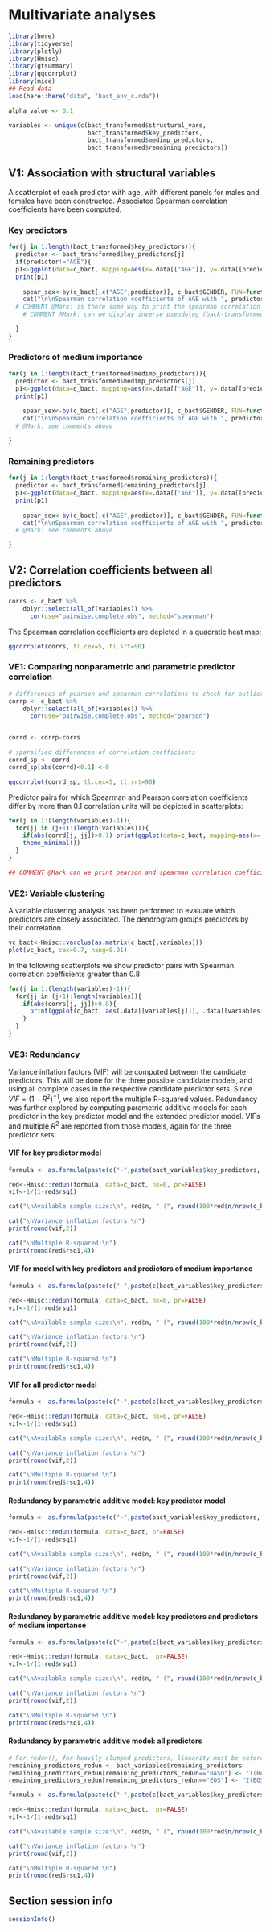 
#  Multivariate analyses

```r
library(here)
library(tidyverse)
library(plotly)
library(Hmisc)
library(gtsummary)
library(ggcorrplot)
library(mice)
## Read data 
load(here::here("data", "bact_env_c.rda"))

alpha_value <- 0.1

variables <- unique(c(bact_transformed$structural_vars,
                      bact_transformed$key_predictors,
                      bact_transformed$medimp_predictors,
                      bact_transformed$remaining_predictors))

```



## V1: Association with structural variables

A scatterplot of each predictor with age, with different panels for males and females have been constructed. Associated Spearman correlation coefficients have been computed.

### Key predictors

```r
for(j in 1:length(bact_transformed$key_predictors)){
  predictor <- bact_transformed$key_predictors[j]
  if(predictor!="AGE"){
  p1<-ggplot(data=c_bact, mapping=aes(x=.data[["AGE"]], y=.data[[predictor]]))+ geom_point(alpha=alpha_value) + facet_grid(cols=vars(.data[["GENDER"]])) 
  print(p1)
  
    spear_sex<-by(c_bact[,c("AGE",predictor)], c_bact$GENDER, FUN=function(X) data = cor(X,use="pairwise.complete.obs",method="spearman")[1,2])
    cat("\n\nSpearman correlation coefficients of AGE with ", predictor, ":\n", paste(c("male", "female"), round(spear_sex,3), sep=":" ))
  # COMMENT @Mark: is there some way to print the spearman correlation coefficients (spear_sex) into the graphs or into the column labels (in a standardized way)??
    # COMMENT @Mark: can we display inverse pseudolog (back-transformed) y-axis labels for better interpretation? see function inv_pseudo_log() in ida_trans.R

  }
}

```

### Predictors of medium importance

```r
for(j in 1:length(bact_transformed$medimp_predictors)){
  predictor <- bact_transformed$medimp_predictors[j]
  p1<-ggplot(data=c_bact, mapping=aes(x=.data[["AGE"]], y=.data[[predictor]]))+ geom_point(alpha=alpha_value) + facet_grid(cols=vars(.data[["GENDER"]])) 
  print(p1)
  
    spear_sex<-by(c_bact[,c("AGE",predictor)], c_bact$GENDER, FUN=function(X) data = cor(X,use="pairwise.complete.obs",method="spearman")[1,2])
    cat("\n\nSpearman correlation coefficients of AGE with ", predictor, ":\n", paste(c("male", "female"), round(spear_sex,3), sep=":" ))
  # @Mark: see comments above

}

```

### Remaining predictors

```r
for(j in 1:length(bact_transformed$remaining_predictors)){
  predictor <- bact_transformed$remaining_predictors[j]
  p1<-ggplot(data=c_bact, mapping=aes(x=.data[["AGE"]], y=.data[[predictor]]))+ geom_point(alpha=alpha_value) + facet_grid(cols=vars(.data[["GENDER"]])) 
  print(p1)
  
    spear_sex<-by(c_bact[,c("AGE",predictor)], c_bact$GENDER, FUN=function(X) data = cor(X,use="pairwise.complete.obs",method="spearman")[1,2])
    cat("\n\nSpearman correlation coefficients of AGE with ", predictor, ":\n", paste(c("male", "female"), round(spear_sex,3), sep=":" ))
  # @Mark: see comments above

}

```


## V2: Correlation coefficients between all predictors


```r
corrs <- c_bact %>%
    dplyr::select(all_of(variables)) %>%
      cor(use="pairwise.complete.obs", method="spearman")

```

The Spearman correlation coefficients are depicted in a quadratic heat map:

```r
ggcorrplot(corrs, tl.cex=5, tl.srt=90)
```

### VE1: Comparing nonparametric and parametric predictor correlation

```r
# differences of pearson and spearman correlations to check for outliers
corrp <- c_bact %>%
    dplyr::select(all_of(variables)) %>%
      cor(use="pairwise.complete.obs", method="pearson")


corrd <- corrp-corrs

# sparsified differences of correlation coefficients
corrd_sp <- corrd
corrd_sp[abs(corrd)<0.1] <-0

ggcorrplot(corrd_sp, tl.cex=5, tl.srt=90)

```
Predictor pairs for which Spearman and Pearson correlation coefficients differ by more than 0.1 correlation units will be depicted in scatterplots:

```r
for(j in 1:(length(variables)-1)){
  for(jj in (j+1):(length(variables))){
    if(abs(corrd[j, jj])>0.1) print(ggplot(data=c_bact, mapping=aes(x=.data[[variables[j]]],y=.data[[variables[jj]]]))+ geom_point(alpha = alpha_value) +
    theme_minimal())
  }
}

## COMMENT @Mark can we print pearson and spearman correlation coefficients into/over the graphs?

```


### VE2: Variable clustering

A variable clustering analysis has been performed to evaluate which predictors are closely associated. The dendrogram groups predictors by their correlation.

```r
vc_bact<-Hmisc::varclus(as.matrix(c_bact[,variables]))
plot(vc_bact, cex=0.7, hang=0.01)
```

In the following scatterplots we show predictor pairs with Spearman correlation coefficients greater than 0.8:

```r
for(j in 1:(length(variables)-1)){
  for(jj in (j+1):length(variables)){
    if(abs(corrs[j, jj])>0.8){
      print(ggplot(c_bact, aes(.data[[variables[j]]], .data[[variables[jj]]]))+geom_point(alpha = alpha_value, shape = 20))
    }
  }
}

```

### VE3: Redundancy

Variance inflation factors (VIF) will be computed between the candidate predictors. This will be done for the three possible candidate models, and using all complete cases in the respective candidate predictor sets.  Since $VIF = (1-R^2)^{-1}$, we also report the multiple R-squared values. Redundancy was further  explored by computing parametric additive models for each predictor in the key predictor model and the extended predictor model. VIFs and multiple $R^2$ are reported from those models, again for the three predictor sets.


#### VIF for key predictor model

```r
formula <- as.formula(paste(c("~",paste(bact_variables$key_predictors, collapse="+")), collapse=""))

red<-Hmisc::redun(formula, data=c_bact, nk=0, pr=FALSE)
vif<-1/(1-red$rsq1)

cat("\nAvailable sample size:\n", red$n, " (", round(100*red$n/nrow(c_bact),2), "%)\n")

cat("\nVariance inflation factors:\n")
print(round(vif,2))

cat("\nMultiple R-squared:\n")
print(round(red$rsq1,4))
```

#### VIF for model with key predictors and predictors of medium importance

```r
formula <- as.formula(paste(c("~",paste(c(bact_variables$key_predictors,bact_variables$medimp_predictors), collapse="+")), collapse=""))

red<-Hmisc::redun(formula, data=c_bact, nk=0, pr=FALSE)
vif<-1/(1-red$rsq1)

cat("\nAvailable sample size:\n", red$n, " (", round(100*red$n/nrow(c_bact),2), "%)\n")

cat("\nVariance inflation factors:\n")
print(round(vif,2))

cat("\nMultiple R-squared:\n")
print(round(red$rsq1,4))
```

#### VIF for all predictor model

```r
formula <- as.formula(paste(c("~",paste(c(bact_variables$key_predictors,bact_variables$medimp_predictors, bact_variables$remaining_predictors), collapse="+")), collapse=""))

red<-Hmisc::redun(formula, data=c_bact, nk=0, pr=FALSE)
vif<-1/(1-red$rsq1)

cat("\nAvailable sample size:\n", red$n, " (", round(100*red$n/nrow(c_bact),2), "%)\n")

cat("\nVariance inflation factors:\n")
print(round(vif,2))

cat("\nMultiple R-squared:\n")
print(round(red$rsq1,4))
```




#### Redundancy by parametric additive model: key predictor model

```r
formula <- as.formula(paste(c("~",paste(bact_variables$key_predictors, collapse="+")), collapse=" "))

red<-Hmisc::redun(formula, data=c_bact, pr=FALSE)
vif<-1/(1-red$rsq1)

cat("\nAvailable sample size:\n", red$n, " (", round(100*red$n/nrow(c_bact),2), "%)\n")

cat("\nVariance inflation factors:\n")
print(round(vif,2))

cat("\nMultiple R-squared:\n")
print(round(red$rsq1,4))
```

#### Redundancy by parametric additive model: key predictors and predictors of medium importance

```r
formula <- as.formula(paste(c("~",paste(c(bact_variables$key_predictors,bact_variables$medimp_predictors), collapse="+")), collapse=""))

red<-Hmisc::redun(formula, data=c_bact,  pr=FALSE)
vif<-1/(1-red$rsq1)

cat("\nAvailable sample size:\n", red$n, " (", round(100*red$n/nrow(c_bact),2), "%)\n")

cat("\nVariance inflation factors:\n")
print(round(vif,2))

cat("\nMultiple R-squared:\n")
print(round(red$rsq1,4))
```


#### Redundancy by parametric additive model: all predictors

```r
# For redun(), for heavily clumped predictors, linearity must be enforced
remaining_predictors_redun <- bact_variables$remaining_predictors
remaining_predictors_redun[remaining_predictors_redun=="BASO"] <- "I(BASO)"
remaining_predictors_redun[remaining_predictors_redun=="EOS"] <- "I(EOS)"

formula <- as.formula(paste(c("~",paste(c(bact_variables$key_predictors,bact_variables$medimp_predictors, remaining_predictors_redun), collapse="+")), collapse=""))

red<-Hmisc::redun(formula, data=c_bact,  pr=FALSE)
vif<-1/(1-red$rsq1)

cat("\nAvailable sample size:\n", red$n, " (", round(100*red$n/nrow(c_bact),2), "%)\n")

cat("\nVariance inflation factors:\n")
print(round(vif,2))

cat("\nMultiple R-squared:\n")
print(round(red$rsq1,4))
```



## Section session info

```r
sessionInfo()
```
